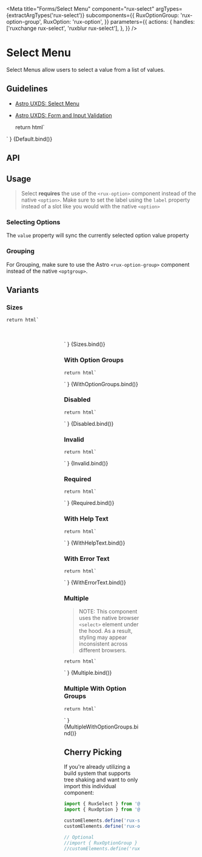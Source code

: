 
<Meta
    title="Forms/Select Menu"
    component="rux-select"
    argTypes={extractArgTypes('rux-select')}
    subcomponents={{
        RuxOptionGroup: 'rux-option-group',
        RuxOption: 'rux-option',
    }}
    parameters={{
        actions: {
            handles: ['ruxchange rux-select', 'ruxblur rux-select'],
        },
    }}
/>

# Select Menu

Select Menus allow users to select a value from a list of values.

## Guidelines

-   [Astro UXDS: Select Menu](https://astrouxds-v6.netlify.app/components/select/)
-   [Astro UXDS: Form and Input Validation](https://astrouxds-v6.netlify.app/ui-components/validation)

    return html`
<div style="width: 200px; margin: 0 auto;">
    <rux-select
        ?disabled="${args.disabled}"
        ?required="${args.required}"
        ?invalid="${args.invalid}"
        label="${args.label}"
        input-id="${args.inputId}"
        label-id="${args.labelId}"
        .errorText="${args.errorText}"
        .helpText="${args.helpText}"
        name="${args.name}"
        size="${args.size}"
        ?multiple="${args.multiple}"
    >
        <rux-option
            value=""
            selected
            label="Select an option"
        ></rux-option>
        <rux-option value="1.1" label="Option 1.1"></rux-option>
        <rux-option value="1.2" label="Option 1.2"></rux-option>
        <rux-option value="1.3" label="Option 1.3"></rux-option>
        <rux-option value="1.4" disabled label="Option 1.4 (disabled)"></rux-option>
    </rux-select>
</div>
    `
}

<Canvas>
    <Story
        args={{
            label: 'Select Menu',
            inputId: "1",
            labelId: "1",
            disabled: false,
            errorText: "",
            helpText: "",
            invalid: false,
            name: "default",
            required: false,
            size: "medium",
            multiple: false,
        }}
        argTypes={{
            value: { table: {disable: true}}
        }}
        name="Select Menu"
    >
        {Default.bind()}
    </Story>
</Canvas>

## API

<ArgsTable of="rux-select" />

## Usage

> Select **requires** the use of the `<rux-option>` component instead of the native `<option>`. Make sure to set the label using the `label` property instead of a slot like you would with the native `<option>`

### Selecting Options

The `value` property will sync the currently selected option value property

### Grouping

For Grouping, make sure to use the Astro `<rux-option-group>` component instead of the native `<optgroup>`.

## Variants

### Sizes

    return html`
<div style="width: 200px; margin: 0 auto;">
<rux-select size="small" label="Small">
        <rux-option label="Select an option" value=""></rux-option>
        <rux-option label="Red" value="red"></rux-option>
        <rux-option value="Blue" label="Blue"></rux-option>
        <rux-option value="Green" label="Green"></rux-option>
    </rux-select>
    <br />
    <rux-select size="medium" label="Medium">
        <rux-option label="Select an option" value=""></rux-option>
        <rux-option label="Red" value="red"></rux-option>
        <rux-option value="Blue" label="Blue"></rux-option>
        <rux-option value="Green" label="Green"></rux-option>
    </rux-select>
    <br />
    <rux-select size="large" label="Large">
        <rux-option label="Select an option" value=""></rux-option>
        <rux-option label="Red" value="red"></rux-option>
        <rux-option value="Blue" label="Blue"></rux-option>
        <rux-option value="Green" label="Green"></rux-option>
    </rux-select>
    `
}

<Canvas>
    <Story
        argTypes={{
            value: { table: {disable: true}},
            label: { table: {disable: true}},
            invalid: { table: {disable: true}},
            inputId: { table: {disable: true}},
            labelId: { table: {disable: true}},
            errorText: { table: {disable: true}},
            helpText: { table: {disable: true}},
            disabled: { table: {disable: true}},
            name: { table: {disable: true}},
            required: { table: {disable: true}},
            size: { table: {disable: true}},
            multiple: { table: {disable: true}},
        }}
        name="Sizes"
    >
        {Sizes.bind()}
    </Story>
</Canvas>

### With Option Groups

    return html`
<div style="width: 200px; margin: 0 auto;">
    <rux-select
        ?disabled="${args.disabled}"
        ?required="${args.required}"
        ?invalid="${args.invalid}"
        label="${args.label}"
        input-id="${args.inputId}"
        label-id="${args.labelId}"
        .errorText="${args.errorText}"
        .helpText="${args.helpText}"
        name="${args.name}"
        size="${args.size}"
        ?multiple="${args.multiple}"
    >
        <rux-option
            value=""
            label="Select an option"
            selected
        ></rux-option>
        <rux-option-group label="Group one">
            <rux-option value="1.1" label="Option 1.1"></rux-option>
            <rux-option value="1.2" label="Option 1.2"></rux-option>
            <rux-option value="1.3" label="Option 1.3"></rux-option>
            <rux-option value="1.4" label="Option 1.4"></rux-option>
        </rux-option-group>
        <rux-option-group label="Group two">
            <rux-option value="2.1" label="Option 2.1"></rux-option>
            <rux-option value="2.2" label="Option 2.2"></rux-option>
            <rux-option value="2.3" label="Option 2.3"></rux-option>
            <rux-option value="2.4" disabled label="Option 2.4 (disabled)"></rux-option>
        </rux-option-group>
        <rux-option value="3.1" label="Option 3.1"></rux-option>
    </rux-select>
</div>
    `
}

<Canvas>
    <Story
        args={{
            label: 'With option groups',
            inputId: "1",
            labelId: "1",
            disabled: false,
            errorText: "",
            helpText: "",
            invalid: false,
            name: "",
            required: false,
            size: "medium",
            multiple: false
        }}
        argTypes={{
            value: { table: {disable: true}}
        }}
        name="With Option Groups"
    >
        {WithOptionGroups.bind()}
    </Story>
</Canvas>

### Disabled

    return html`
<div style="width: 200px; margin: 0 auto;">
    <rux-select
        ?disabled="${args.disabled}"
        ?required="${args.required}"
        ?invalid="${args.invalid}"
        label="${args.label}"
        input-id="${args.inputId}"
        label-id="${args.labelId}"
        .errorText="${args.errorText}"
        .helpText="${args.helpText}"
        .name="${args.name}"
        size="${args.size}"
        ?multiple="${args.multiple}"
    >
        <rux-option
            value=""
            selected
            label="Select an option"
        ></rux-option>
        <rux-option value="1.1" label="Option 1.1"></rux-option>
        <rux-option value="1.2" label="Option 1.2"></rux-option>
        <rux-option value="1.3" label="Option 1.3"></rux-option>
        <rux-option value="1.4" label="Option 1.4"></rux-option>
    </rux-select>
</div>
    `
}

<Canvas>
    <Story
        args={{
            label: 'Disabled Select Menu',
            disabled: true,
            inputId: "1",
            labelId: "1",
            errorText: "",
            helpText: "",
            invalid: false,
            name: "",
            required: false,
            size: "medium",
            multiple: false
        }}
        argTypes={{
            value: { table: {disable: true}}
        }}
        name="Disabled"
    >
        {Disabled.bind()}
    </Story>
</Canvas>

### Invalid

    return html`
<div style="width: 200px; margin: 0 auto;">
    <rux-select
        ?disabled="${args.disabled}"
        ?required="${args.required}"
        ?invalid="${args.invalid}"
        label="${args.label}"
        input-id="${args.inputId}"
        label-id="${args.labelId}"
        .errorText="${args.errorText}"
        .helpText="${args.helpText}"
        .name="${args.name}"
        size="${args.size}"
        ?multiple="${args.multiple}"
    >
        <rux-option
            value=""
            selected
            label="Select an option"
        ></rux-option>
        <rux-option value="1.1" label="Option 1.1"></rux-option>
        <rux-option value="1.2" label="Option 1.2"></rux-option>
        <rux-option value="1.3" label="Option 1.3"></rux-option>
        <rux-option value="1.4" label="Option 1.4"></rux-option>
    </rux-select>
</div>
    `
}

<Canvas>
    <Story
        args={{
            label: 'Invalid Select Menu',
            invalid: true,
            inputId: "1",
            labelId: "1",
            errorText: "",
            helpText: "",
            disabled: false,
            name: "",
            required: false,
            size: "medium",
            multiple: false
        }}
        argTypes={{
            value: { table: {disable: true}}
        }}
        name="Invalid"
    >
        {Invalid.bind()}
    </Story>
</Canvas>

### Required

    return html`
<div style="width: 200px; margin: 0 auto;">
    <rux-select
        ?disabled="${args.disabled}"
        ?required="${args.required}"
        ?invalid="${args.invalid}"
        label="${args.label}"
        input-id="${args.inputId}"
        label-id="${args.labelId}"
        .errorText="${args.errorText}"
        .helpText="${args.helpText}"
        size="${args.size}"
        ?multiple="${args.multiple}"
    >
        <rux-option
            value=""
            selected
            label="Select an option"
        ></rux-option>
        <rux-option value="1.1" label="Option 1.1"></rux-option>
        <rux-option value="1.2" label="Option 1.2"></rux-option>
        <rux-option value="1.3" label="Option 1.3"></rux-option>
        <rux-option value="1.4" label="Option 1.4"></rux-option>
    </rux-select>
</div>
    `
}

<Canvas>
    <Story
        args={{
            label: 'Required Select Menu',
            invalid: false,
            inputId: "1",
            labelId: "1",
            errorText: "",
            helpText: "",
            disabled: false,
            name: "",
            required: true,
            size: "medium",
            multiple: false
        }}
        argTypes={{
            value: { table: {disable: true}}
        }}
        name="Required"
    >
        {Required.bind()}
    </Story>
</Canvas>

### With Help Text

    return html`
<div style="width: 200px; margin: 0 auto;">
    <rux-select
        ?disabled="${args.disabled}"
        ?required="${args.required}"
        ?invalid="${args.invalid}"
        label="${args.label}"
        input-id="${args.inputId}"
        label-id="${args.labelId}"
        .error-text="${args.errorText}"
        help-text="${args.helpText}"
        name="${args.name}"
        size="${args.size}"
        ?multiple="${args.multiple}"
    >
        <rux-option
            value=""
            selected
            label="Select an option"
        ></rux-option>
        <rux-option value="1.1" label="Option 1.1"></rux-option>
        <rux-option value="1.2" label="Option 1.2"></rux-option>
        <rux-option value="1.3" label="Option 1.3"></rux-option>
        <rux-option value="1.4" label="Option 1.4"></rux-option>
    </rux-select>
</div>
    `
}

<Canvas>
    <Story
        args={{
            label: 'Select menu',
            inputId: "1",
            labelId: "1",
            helpText: 'Help text',
            disabled: false,
            errorText: "",
            invalid: false,
            name: "",
            required: false,
            size: "medium",
            multiple: false
        }}
        argTypes={{
            value: { table: {disable: true}}
        }}
        name="With Help Text"
    >
        {WithHelpText.bind()}
    </Story>
</Canvas>

### With Error Text

    return html`
<div style="width: 200px; margin: 0 auto;">
    <rux-select
        ?disabled="${args.disabled}"
        ?required="${args.required}"
        ?invalid="${args.invalid}"
        label="${args.label}"
        input-id="${args.inputId}"
        label-id="${args.labelId}"
        error-text="${args.errorText}"
        help-text="${args.helpText}"
        name="${args.name}"
        size="${args.size}"
        ?multiple="${args.multiple}"
    >
        <rux-option
            value=""
            selected
            label="Select an option"
        ></rux-option>
        <rux-option value="1.1" label="Option 1.1"></rux-option>
        <rux-option value="1.2" label="Option 1.2"></rux-option>
        <rux-option value="1.3" label="Option 1.3"></rux-option>
        <rux-option value="1.4" label="Option 1.4"></rux-option>
    </rux-select>
</div>
    `
}

<Canvas>
    <Story
        args={{
            label: 'Select menu',
            inputId: "1",
            labelId: "1",
            errorText: 'Error text',
            disabled: false,
            helpText: "",
            invalid: false,
            name: "",
            required: false,
            size: "medium",
            multiple: false
        }}
        argTypes={{
            value: { table: {disable: true}}
        }}
        name="With Error Text"
    >
        {WithErrorText.bind()}
    </Story>
</Canvas>

### Multiple

> NOTE: This component uses the native browser `<select>` element under the hood. 
As a result, styling may appear inconsistent across different browsers. 

    return html`
<div style="width: 200px; margin: 0 auto;">
    <rux-select
        ?disabled="${args.disabled}"
        ?required="${args.required}"
        ?invalid="${args.invalid}"
        label="${args.label}"
        input-id="${args.inputId}"
        label-id="${args.labelId}"
        .error-text="${args.errorText}"
        help-text="${args.helpText}"
        .multiple="${args.multiple}"
        size="${args.size}"
    >
        <rux-option value="1.1" label="Option 1.1"></rux-option>
        <rux-option value="1.2" label="Option 1.2"></rux-option>
        <rux-option value="1.3" label="Option 1.3"></rux-option>
        <rux-option value="1.4" label="Option 1.4"></rux-option>
        <rux-option value="1.5" disabled label="Option 1.5 (disabled)"></rux-option>
    </rux-select>
</div>
    `
}

<Canvas>
    <Story
        args={{
            label: 'Select menu',
            inputId: "1",
            labelId: "1",
            helpText: '',
            disabled: false,
            errorText: "",
            invalid: false,
            name: "",
            required: false,
            size: "medium",
            multiple: true,
        }}
        argTypes={{
            value: { table: {disable: true}}
        }}
        name="Multiple"
    >
        {Multiple.bind()}
    </Story>
</Canvas>

### Multiple With Option Groups

    return html`
<div style="width: 200px; margin: 0 auto;">
    <rux-select
        ?disabled="${args.disabled}"
        ?required="${args.required}"
        ?invalid="${args.invalid}"
        label="${args.label}"
        input-id="${args.inputId}"
        label-id="${args.labelId}"
        .error-text="${args.errorText}"
        help-text="${args.helpText}"
        .multiple="${args.multiple}"
        size="${args.size}"
    >
        <rux-option value="" label="Select Option"></rux-option>
        <rux-option-group label="Option 1">
            <rux-option value="1.1" label="Option 1.1"></rux-option>
            <rux-option value="1.2" label="Option 1.2"></rux-option>
            <rux-option value="1.3" label="Option 1.3"></rux-option>
            <rux-option value="1.4" label="Option 1.4"></rux-option>
            <rux-option value="1.5" label="Option 1.5"></rux-option>
        </rux-option-group>
        <rux-option-group label="Option 2">
            <rux-option value="2.1" label="Option 2.1"></rux-option>
            <rux-option value="2.2" label="Option 2.2"></rux-option>
            <rux-option value="2.3" label="Option 2.3"></rux-option>
            <rux-option value="2.4" label="Option 2.4"></rux-option>
            <rux-option value="2.5" disabled label="Option 2.5 (disabled)"></rux-option>
        </rux-option-group> 
    </rux-select>
</div>
    `
}

<Canvas>
    <Story
        args={{
            label: 'Select menu',
            inputId: "1",
            labelId: "1",
            helpText: '',
            disabled: false,
            errorText: "",
            invalid: false,
            name: "",
            required: false,
            size: "medium",
            multiple: true,
        }}
        argTypes={{
            value: { table: {disable: true}}
        }}
        name="Multiple With Option Groups"
    >
        {MultipleWithOptionGroups.bind()}
    </Story>
</Canvas>

## Cherry Picking

If you're already utilizing a build system that supports tree shaking and want to only import this individual component:

```js
import { RuxSelect } from '@astrouxds/astro-web-components/dist/components/rux-select'
import { RuxOption } from '@astrouxds/astro-web-components/dist/components/rux-option'

customElements.define('rux-select', RuxSelect)
customElements.define('rux-option', RuxOption)

// Optional
//import { RuxOptionGroup } from '@astrouxds/astro-web-components/rux-option-group'
//customElements.define('rux-option-group', RuxOptionGroup)
```
